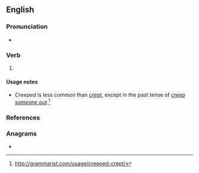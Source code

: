 ==English==

===Pronunciation===
* {{IPA|/kɹiːpt/|lang=en}}

===Verb===
{{head|en|verb form}}

# {{en-past of|creep}}

====Usage notes====
* ''Creeped'' is less common than ''[[crept]]'', except in the past tense of ''[[creep someone out]]''.<ref>http://grammarist.com/usage/creeped-crept/</ref>

===References===
<references/>

===Anagrams===
* {{anagrams|en|precede}}